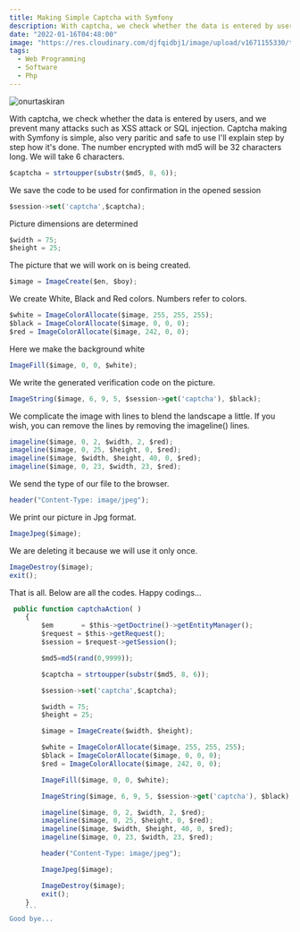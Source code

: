 ```yaml
---
title: Making Simple Captcha with Symfony
description: With captcha, we check whether the data is entered by users, and we prevent many attacks such as XSS attack or SQL injection. Captcha making with Symfony is simple, also
date: "2022-01-16T04:48:00"
image: "https://res.cloudinary.com/djfqidbj1/image/upload/v1671155330/tfsjfticcp6goxt6cokv.jpg"
tags:
  - Web Programming
  - Software
  - Php
---
```


<img
  className="w-full rounded-xl"
  src="https://res.cloudinary.com/djfqidbj1/image/upload/v1671155330/tfsjfticcp6goxt6cokv.jpg"
  alt="onurtaskiran"
/>

With captcha, we check whether the data is entered by users, and we prevent many attacks such as XSS attack or SQL injection. Captcha making with Symfony is simple, also very paritic and safe to use I'll explain step by step how it's done. The number encrypted with md5 will be 32 characters long. We will take 6 characters.

```javascript
$captcha = strtoupper(substr($md5, 8, 6));
```

We save the code to be used for confirmation in the opened session

```javascript
$session->set('captcha',$captcha);
```

Picture dimensions are determined

```javascript
$width = 75;
$height = 25;
```

The picture that we will work on is being created.

```javascript
$image = ImageCreate($en, $boy);
```

We create White, Black and Red colors. Numbers refer to colors.

```javascript
$white = ImageColorAllocate($image, 255, 255, 255);
$black = ImageColorAllocate($image, 0, 0, 0);
$red = ImageColorAllocate($image, 242, 0, 0);
```

Here we make the background white

```javascript
ImageFill($image, 0, 0, $white);
```

We write the generated verification code on the picture.

```javascript
ImageString($image, 6, 9, 5, $session->get('captcha'), $black);
```

We complicate the image with lines to blend the landscape a little. If you wish, you can remove the lines by removing the imageline() lines.

```javascript
imageline($image, 0, 2, $width, 2, $red);
imageline($image, 0, 25, $height, 0, $red);
imageline($image, $width, $height, 40, 0, $red);
imageline($image, 0, 23, $width, 23, $red);
```

We send the type of our file to the browser.

```javascript
header("Content-Type: image/jpeg");
```

We print our picture in Jpg format.

```javascript
ImageJpeg($image);
```

We are deleting it because we will use it only once.

```javascript
ImageDestroy($image);
exit();
```

That is all. Below are all the codes. Happy codings...

````javascript
 public function captchaAction( )
    {
        $em       = $this->getDoctrine()->getEntityManager();
        $request = $this->getRequest();
        $session = $request->getSession();

        $md5=md5(rand(0,9999));

        $captcha = strtoupper(substr($md5, 8, 6));

        $session->set('captcha',$captcha);

        $width = 75;
        $height = 25;

        $image = ImageCreate($width, $height);

        $white = ImageColorAllocate($image, 255, 255, 255);
        $black = ImageColorAllocate($image, 0, 0, 0);
        $red = ImageColorAllocate($image, 242, 0, 0);

        ImageFill($image, 0, 0, $white);

        ImageString($image, 6, 9, 5, $session->get('captcha'), $black);

        imageline($image, 0, 2, $width, 2, $red);
        imageline($image, 0, 25, $height, 0, $red);
        imageline($image, $width, $height, 40, 0, $red);
        imageline($image, 0, 23, $width, 23, $red);

        header("Content-Type: image/jpeg");

        ImageJpeg($image);

        ImageDestroy($image);
        exit();
    }
    ```
Good bye...
````
